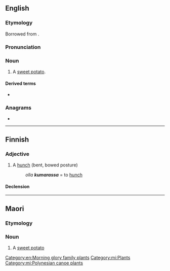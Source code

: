==English==

===Etymology===
Borrowed from {{bor|en|mi|kumara}}.
===Pronunciation===
{{IPA|/ˈkuːməɹə/|lang=en}}

===Noun===
{{en-noun|s|kumara}}

# {{lb|en|New Zealand}} A [[sweet potato]].

====Derived terms====
* {{l|en|suck the kumara}}

===Anagrams===
* {{anagrams|en|a=aakmru|karamu}}

[[Category:en:Morning glory family plants]]

----

==Finnish==

===Adjective===
{{fi-adj|kumar|ampi|in}}

# A [[hunch]] (bent, bowed posture)
#: ''olla '''kumarassa''''' = to [[hunch]]

====Declension====
{{fi-decl-koira|pos=adj|kumar|||a}}

----

==Maori==

===Etymology===

===Noun===
{{mi-noun}}

# A [[sweet potato]]

[[Category:mi:Plants]]
[[Category:mi:Polynesian canoe plants]]